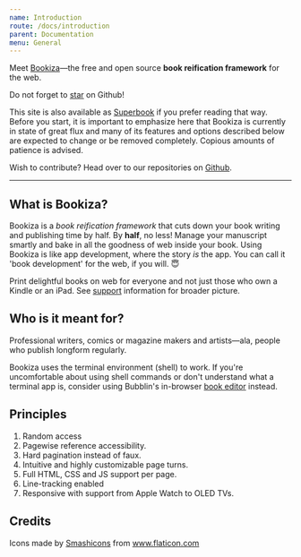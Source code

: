 ```yaml
---
name: Introduction
route: /docs/introduction
parent: Documentation
menu: General
---
```


Meet [Bookiza](https://bookiza.io)—the free and open source **book reification framework** for the web.

Do not forget to [star](https://github.com/bookiza/bookiza.cli) on Github!


This site is also available as [Superbook](https://bubblin.io/cover/bookiza-framework-by-marvin-danig) if
you prefer reading that way. Before you start, it is important to emphasize
here that Bookiza is currently in state of great flux and many of its
features and options described below are expected to change or be removed completely. Copious amounts of patience is advised.

Wish to contribute? Head over to our repositories on [Github](https://github.com/bookiza).

---

## What is Bookiza?

Bookiza is a *book reification framework* that cuts down your book writing and publishing time by half. By **half**, no less! Manage your manuscript smartly and bake in all the goodness of web inside your book. Using Bookiza is like app development, where the story _is_ the app. You can call it 'book development' for the web, if you will. 😇

Print delightful books on web for everyone and not just those who own a Kindle or an iPad. See [support](https://bubblin.io/support) information for broader picture.

## Who is it meant for?

Professional writers, comics or magazine makers and artists—ala, people who publish longform regularly.

Bookiza uses the terminal environment (shell) to work. If you're uncomfortable about using shell commands or don't understand what a terminal app is, consider using Bubblin's in-browser [book editor](https://bubblin.io/docs/setup) instead.


## Principles

1. Random access
2. Pagewise reference accessibility.
3. Hard pagination instead of faux.
4. Intuitive and highly customizable page turns.
5. Full HTML, CSS and JS support per page.
6. Line-tracking enabled
7. Responsive with support from Apple Watch to OLED TVs.



## Credits

<div>Icons made by <a rel="nofollow noopener noreferrer" href="https://www.flaticon.com/authors/smashicons" title="Smashicons">Smashicons</a> from <a href="https://www.flaticon.com/" title="Flaticon">www.flaticon.com</a></div>

